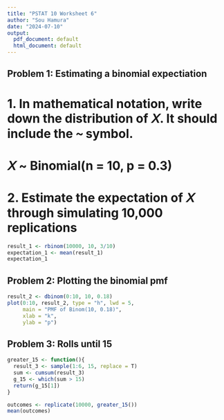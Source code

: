 ---
title: "PSTAT 10 Worksheet 6"
author: "Sou Hamura"
date: "2024-07-10"
output:
  pdf_document: default
  html_document: default
---

## Problem 1: Estimating a binomial expectiation

# 1. In mathematical notation, write down the distribution of 𝑋. It should include the ∼ symbol.

# 𝑋 ~ Binomial(n = 10, p = 0.3)


# 2. Estimate the expectation of 𝑋 through simulating 10,000 replications

```{r}

result_1 <- rbinom(10000, 10, 3/10)
expectation_1 <- mean(result_1)
expectation_1

```


## Problem 2: Plotting the binomial pmf

```{r}

result_2 <- dbinom(0:10, 10, 0.18)
plot(0:10, result_2, type = "h", lwd = 5,
     main = "PMF of Binom(10, 0.18)",
     xlab = "k",
     ylab = "p")

```
## Problem 3: Rolls until 15

```{r}

greater_15 <- function(){
  result_3 <- sample(1:6, 15, replace = T)
  sum <- cumsum(result_3)
  g_15 <- which(sum > 15)
  return(g_15[1])
}

outcomes <- replicate(10000, greater_15())
mean(outcomes)

```



